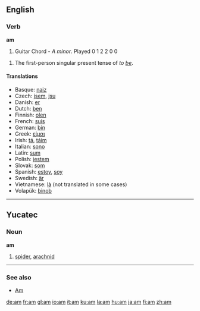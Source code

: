==English==

{{rank|go|how|long|120|am|way|even|say}}

===Verb===
'''am'''

# Guitar Chord - ''A minor''. Played 0 1 2 2 0 0  

# The first-person singular present tense of ''to [[be]]''.

==== Translations ====
*Basque: [[naiz]]
*Czech: [[jsem]], [[jsu]]
*Danish: [[er]]
*Dutch: [[ben]]
*Finnish: [[olen]]
*French: [[suis]]
*German: [[bin]]
*Greek: [[είμαι]]
*Irish: [[tá]], [[táim]]
*Italian: [[sono]]
*Latin: [[sum]]
*Polish: [[jestem]]
*Slovak: [[som#Slovak|som]]
*Spanish: [[estoy]], [[soy]]
*Swedish: [[är]]
*Vietnamese: [[là]] (not translated in some cases)
*Volapük: [[binob]]

----

==Yucatec==

===Noun===
'''am'''

# [[spider]], [[arachnid]]

----

===See also===
*[[Am]]

[[de:am]]
[[fr:am]]
[[gl:am]]
[[io:am]]
[[it:am]]
[[ku:am]]
[[la:am]]
[[hu:am]]
[[ja:am]]
[[fi:am]]
[[zh:am]]